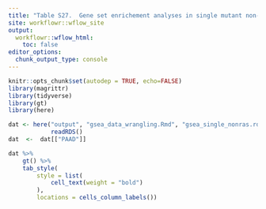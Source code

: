 ```yaml
---
title: "Table S27.  Gene set enrichement analyses in single mutant non-RAS gene vs. wild-type pancreatic adenocarcinomas."
site: workflowr::wflow_site
output:
  workflowr::wflow_html:
    toc: false
editor_options:
  chunk_output_type: console
---
```


```r
knitr::opts_chunk$set(autodep = TRUE, echo=FALSE)
library(magrittr)
library(tidyverse)
library(gt)
library(here)
```



```r

dat <- here("output", "gsea_data_wrangling.Rmd", "gsea_single_nonras.rds") %>%
            readRDS()
dat  <-  dat[["PAAD"]]

```


```r
dat %>%
    gt() %>%
    tab_style(
        style = list(
            cell_text(weight = "bold")
        ),
        locations = cells_column_labels()) 

```
